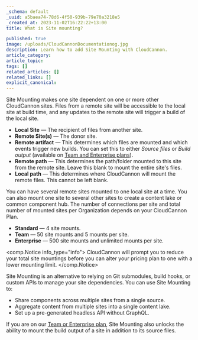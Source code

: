 ```yaml
---
_schema: default
_uuid: a5baea74-78d6-4f50-939b-79e70a3218e5
_created_at: 2023-11-02T16:22:22+13:00
title: What is Site mounting?

published: true
image: /uploads/CloudCannonDocumentationog.jpg
description: Learn how to add Site Mounting with CloudCannon.
article_category:
article_topic:
tags: []
related_articles: []
related_links: []
explicit_canonical:
---
```

Site Mounting makes one site dependent on one or more other CloudCannon sites. Files from a remote site will be accessible to the local site at build time, and any updates to the remote site will trigger a build of the local site.

* **Local Site** — The recipient of files from another site.
* **Remote Site(s)** — The donor site.
* **Remote artifact** — This determines which files are mounted and which events trigger new builds. You can set this to either *Source files* or *Build output* (available on <a href="https://cloudcannon.com/pricing/" target="_blank" rel="noopener">Team and Enterprise plans</a>).
* **Remote path** — This determines the path/folder mounted to this site from the remote site. Leave this blank to mount the entire site's files.
* **Local path** — This determines where CloudCannon will mount the remote files. This cannot be left blank.

You can have several remote sites mounted to one local site at a time. You can also mount one site to several other sites to create a content lake or common component hub. The number of connections per site and total number of mounted sites per Organization depends on your CloudCannon Plan.

* **Standard** — 4 site mounts.
* **Team** — 50 site mounts and 5 mounts per site.
* **Enterprise** — 500 site mounts and unlimited mounts per site.

<comp.Notice info_type="info">
  CloudCannon will prompt you to reduce your total site mountings before you can alter your pricing plan to one with a lower mounting limit.
</comp.Notice>

Site Mounting is an alternative to relying on Git submodules, build hooks, or custom APIs to manage your site dependencies. You can use Site Mounting to:

* Share components across multiple sites from a single source.
* Aggregate content from multiple sites into a single content lake.
* Set up a pre-generated headless API without GraphQL.

If you are on our <a href="https://cloudcannon.com/pricing/" target="_blank" rel="noopener">Team or Enterprise plan</a>, Site Mounting also unlocks the ability to mount the build output of a site in addition to its source files.